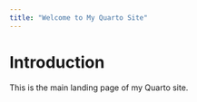```yaml
---
title: "Welcome to My Quarto Site"
---
```


# Introduction

This is the main landing page of my Quarto site.
